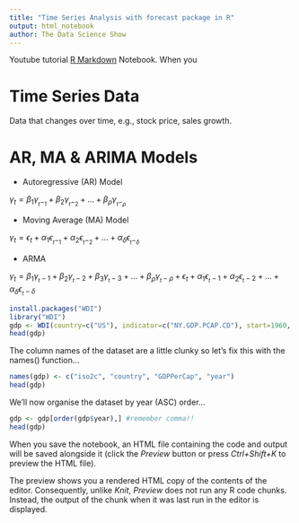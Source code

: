 ```yaml
---
title: "Time Series Analysis with forecast package in R"
output: html_notebook
author: The Data Science Show
---
```


Youtube tutorial [R Markdown](http://rmarkdown.rstudio.com) Notebook. When you  

# Time Series Data
Data that changes over time, e.g., stock price, sales growth.

# AR, MA & ARIMA Models

* Autoregressive (AR) Model

$\gamma_t = \beta_1\gamma_{_t-_1} + \beta_2\gamma_{_t-_2}+...+\beta_\rho\gamma_{_t-_\rho}$

* Moving Average (MA) Model

$\gamma_t = \epsilon_t+\alpha_1\epsilon_{_t-_1}+\alpha_2\epsilon_{_t-_2}+...+\alpha_\delta\epsilon_{_t-_\delta}$

* ARMA

$\gamma_t = \beta_1\gamma_{_t-1}+\beta_2\gamma_{_t-2}+\beta_3\gamma_{_t-3}+...+\beta_\rho\gamma_{_t-\rho}+\epsilon_t+\alpha_1\epsilon_{_t-1}+\alpha_2\epsilon_{_t-2}+...+\alpha_\delta\epsilon_{_t-\delta}$

```r
install.packages("WDI")
library("WDI")
gdp <- WDI(country=c("US"), indicator=c("NY.GDP.PCAP.CD"), start=1960, end=2016)
head(gdp)
```
The column names of the dataset are a little clunky so let's fix this with the names() function...
```r
names(gdp) <- c("iso2c", "country", "GDPPerCap", "year")
head(gdp)
```

We'll now organise the dataset by year (ASC) order...
```r
gdp <- gdp[order(gdp$year),] #remember comma!!
head(gdp)
```


When you save the notebook, an HTML file containing the code and output will be saved alongside it (click the *Preview* button or press *Ctrl+Shift+K* to preview the HTML file).

The preview shows you a rendered HTML copy of the contents of the editor. Consequently, unlike *Knit*, *Preview* does not run any R code chunks. Instead, the output of the chunk when it was last run in the editor is displayed.

